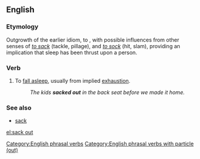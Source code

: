 ==English==

===Etymology===
Outgrowth of the earlier idiom, to {{term|hit the sack}}, with possible influences from other senses of ''[[sack#Verb|to sack]]'' (tackle, pillage), and ''[[sock#Verb|to sock]]'' (hit, slam), providing an implication that sleep has been thrust upon a person.

===Verb===
{{en-verb|head=[[sack]] [[out]]|sacks out|sacking out|sacked out}}

# {{context|idiomatic|lang=en}} To [[fall asleep]], usually from implied [[exhaustion]].
#: ''The kids '''sacked out''' in the back seat before we made it home.''

===See also===
* [[sack]]

[[Category:English phrasal verbs]]
[[Category:English phrasal verbs with particle (out)]]

[[el:sack out]]